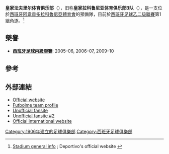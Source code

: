 {{Infobox football club |
 clubname = 法夫里尔体育|
 image =  |
 fullname = Real Club Deportivo Fabril|
 nickname = ''Fabril, Depor, Super Depor,<br/>Turks, Herculinos,<br/> Blanquiazules, Branquiazuis'' |
 founded = {{Start date and years ago|df=yes|1906|03|02}}|
 ground = {{ESP}}[[阿韋貢多|阿韋貢多]][[El_Mundo_del_Fútbol|El Mundo del Fútbol]]|
 capacity = 3,000 |
 chairman = {{flagicon|Spain}} [[Constantino_Fernández_Pico|Tino Fernández]] |
 manager = {{flagicon|Spain}} Manuel Mosquera |
 league = [[西班牙足球丙級聯賽|西班牙足球丙級聯賽]]第1組 |
 season = 2015–16 |
 position = [[西班牙足球丙級聯賽|西班牙足球丙級聯賽]]第1組, '''3''' |
 shirtsupplier = Lotto Sport Italia |
 shirtsponsors = Estrella Galicia |
|pattern_la1=_depor1415|pattern_b1=_lacoruna1415h|pattern_ra1=_depor1415|pattern_sh1=_aquidauanense13h|pattern_so1=_white_band_top|
|leftarm1=FFFFFF|body1=FFFFFF|rightarm1=FFFFFF|shorts1=FFFFFF|socks1=1111FF
|pattern_la2=_lacoruna1415a|pattern_b2=_lacoruna1415a|pattern_ra2=_lacoruna1415a|pattern_sh2=_cam1112gk4|pattern_so2=_blackstripe|
|leftarm2=FFFFFF|body2=FFFFFF|rightarm2=FFFFF|shorts2=FFFFFF|socks2=FFFFFF
|pattern_la3=_lacoruna1415t|pattern_b3=_collar|pattern_ra3=_lacoruna1415t|pattern_sh3=_white_lower_hoop|pattern_so3=_whitestripe|
|leftarm3=800000|body3=800000|rightarm3=800000|shorts3=800000|socks3=800000
}}
'''皇家法夫里尔体育俱乐部'''（{{lang-es|'''Real Club Deportivo Fabril'''}}），旧称'''皇家拉科鲁尼亚体育俱乐部B队'''（{{lang|es|'''Real Club Deportivo de La Coruña B'''}}），是一支位於[[西班牙|西班牙]][[阿韋貢多|阿韋貢多]][[拉科魯尼亞體育會|拉科魯尼亞體育會]]的預備隊，目前於[[西班牙足球乙二级聯賽|西班牙足球乙二级聯賽]]第1組角逐。<ref>[http://www.canaldeportivo.com/club/mundo_futbol/ Stadium general info] {{webarchive|url=https://web.archive.org/web/20090426200428/http://www.canaldeportivo.com/club/mundo_futbol/ |date=2009-04-26 }}; Deportivo's official website {{es icon}}</ref>

==榮譽==
*'''[[西班牙足球丙級聯賽|西班牙足球丙級聯賽]]''': 2005–06, 2006–07, 2009–10

==參考==
{{Reflist}}

==外部連結==
{{Commons category|Deportivo de La Coruña B}}
*[http://www.canaldeportivo.com/ Official website] {{Wayback|url=http://www.canaldeportivo.com/ |date=20161202114550 }} {{es icon}}
*[http://www.futbolme.com/com/index_equipo.asp?id_equipo=229 Futbolme team profile] {{Wayback|url=http://www.futbolme.com/com/index_equipo.asp?id_equipo=229 |date=20160303225242 }} {{es icon}}
*[http://www.riazor.org/ Unofficial fansite] {{Wayback|url=http://www.riazor.org/ |date=20210326161800 }} {{es icon}}
*[https://web.archive.org/web/20100914212919/http://www.forzadepor.net/ Unofficial fansite #2] {{es icon}}
*[http://www.deportivo-la-coruna.com/ Official international website] {{Wayback|url=http://www.deportivo-la-coruna.com/ |date=20080108165422 }}

[[Category:1906年建立的足球俱樂部|Category:1906年建立的足球俱樂部]]
[[Category:西班牙足球俱樂部|Category:西班牙足球俱樂部]]